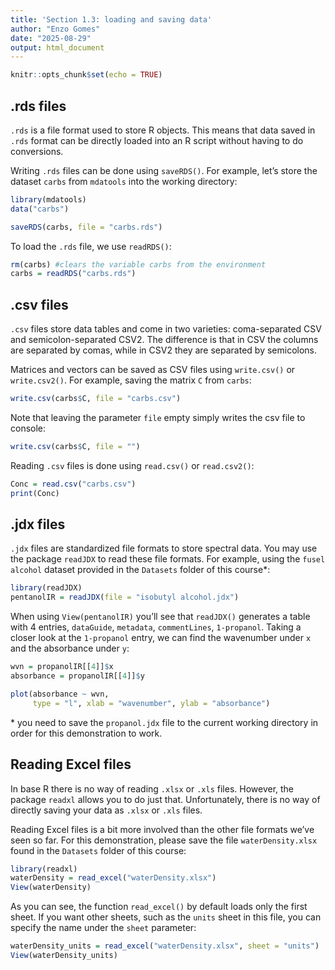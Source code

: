 ---
title: 'Section 1.3: loading and saving data'
author: "Enzo Gomes"
date: "2025-08-29"
output: html_document
---

```{r setup, include=FALSE}
knitr::opts_chunk$set(echo = TRUE)
```

## .rds files

`.rds` is a file format used to store R objects. This means that data saved in `.rds` format can be directly loaded into an R script without having to do conversions.

Writing `.rds` files can be done using `saveRDS()`. For example, let's store the dataset `carbs` from `mdatools` into the working directory:

```{r}
library(mdatools)
data("carbs")

saveRDS(carbs, file = "carbs.rds")
```

To load the `.rds` file, we use `readRDS()`:

```{r}
rm(carbs) #clears the variable carbs from the environment
carbs = readRDS("carbs.rds")
```

## .csv files

`.csv` files store data tables and come in two varieties: coma-separated CSV and semicolon-separated CSV2. The difference is that in CSV the columns are separated by comas, while in CSV2 they are separated by semicolons.

Matrices and vectors can be saved as CSV files using `write.csv()` or `write.csv2()`. For example, saving the matrix `C` from `carbs`:

```{r}
write.csv(carbs$C, file = "carbs.csv")
```

Note that leaving the parameter `file` empty simply writes the csv file to console:

```{r}
write.csv(carbs$C, file = "")
```

Reading `.csv` files is done using `read.csv()` or `read.csv2()`:

```{r}
Conc = read.csv("carbs.csv")
print(Conc)
```

## .jdx files

`.jdx` files are standardized file formats to store spectral data. You may use the package `readJDX` to read these file formats. For example, using the `fusel alcohol` dataset provided in the `Datasets` folder of this course\*:

```{r}
library(readJDX)
pentanolIR = readJDX(file = "isobutyl alcohol.jdx")
```

When using `View(pentanolIR)` you'll see that `readJDX()` generates a table with 4 entries, `dataGuide`, `metadata`, `commentLines`, `1-propanol`. Taking a closer look at the `1-propanol` entry, we can find the wavenumber under `x` and the absorbance under `y`:

```{r}
wvn = propanolIR[[4]]$x
absorbance = propanolIR[[4]]$y

plot(absorbance ~ wvn,
     type = "l", xlab = "wavenumber", ylab = "absorbance")
```

\* you need to save the `propanol.jdx` file to the current working directory in order for this demonstration to work.

## Reading Excel files

In base R there is no way of reading `.xlsx` or `.xls` files. However, the package `readxl` allows you to do just that. Unfortunately, there is no way of directly saving your data as `.xlsx` or `.xls` files.

Reading Excel files is a bit more involved than the other file formats we've seen so far. For this demonstration, please save the file `waterDensity.xlsx` found in the `Datasets` folder of this course:

```{r}
library(readxl)
waterDensity = read_excel("waterDensity.xlsx")
View(waterDensity)
```

As you can see, the function `read_excel()` by default loads only the first sheet. If you want other sheets, such as the `units` sheet in this file, you can specify the name under the `sheet` parameter:

```{r}
waterDensity_units = read_excel("waterDensity.xlsx", sheet = "units")
View(waterDensity_units)
```
